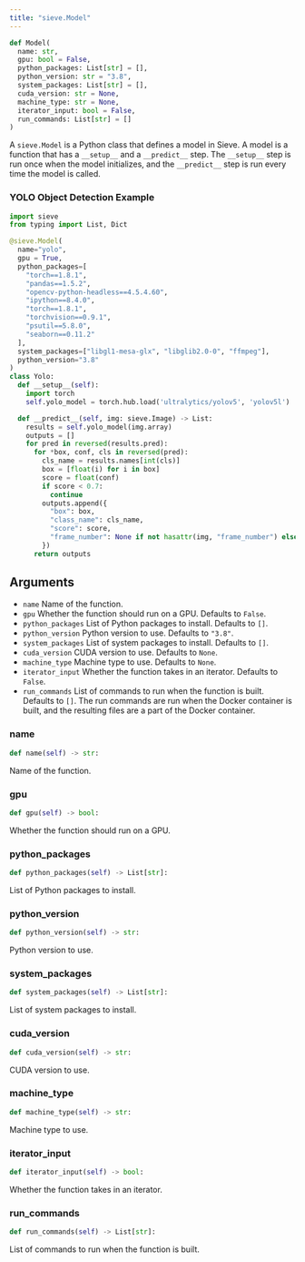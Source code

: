 ```yaml
---
title: "sieve.Model"
---
```


```python
def Model(
  name: str,
  gpu: bool = False,
  python_packages: List[str] = [],
  python_version: str = "3.8",
  system_packages: List[str] = [],
  cuda_version: str = None,
  machine_type: str = None,
  iterator_input: bool = False,
  run_commands: List[str] = []
)
```

A `sieve.Model` is a Python class that defines a model in Sieve. A model is a function that has a `__setup__` and a `__predict__` step. The `__setup__` step is run once when the model initializes, and the `__predict__` step is run every time the model is called.

### YOLO Object Detection Example

```python
import sieve
from typing import List, Dict

@sieve.Model(
  name="yolo",
  gpu = True,
  python_packages=[
    "torch==1.8.1",
    "pandas==1.5.2",
    "opencv-python-headless==4.5.4.60",
    "ipython==8.4.0",
    "torch==1.8.1",
    "torchvision==0.9.1",
    "psutil==5.8.0",
    "seaborn==0.11.2"
  ],
  system_packages=["libgl1-mesa-glx", "libglib2.0-0", "ffmpeg"],
  python_version="3.8"
)
class Yolo:
  def __setup__(self):
    import torch
    self.yolo_model = torch.hub.load('ultralytics/yolov5', 'yolov5l')

  def __predict__(self, img: sieve.Image) -> List:
    results = self.yolo_model(img.array)
    outputs = []
    for pred in reversed(results.pred):
      for *box, conf, cls in reversed(pred):
        cls_name = results.names[int(cls)]
        box = [float(i) for i in box]
        score = float(conf)
        if score < 0.7:
          continue
        outputs.append({
          "box": box,
          "class_name": cls_name,
          "score": score,
          "frame_number": None if not hasattr(img, "frame_number") else img.frame_number
        })
      return outputs
```

## Arguments

- `name` Name of the function.
- `gpu` Whether the function should run on a GPU. Defaults to `False`.
- `python_packages` List of Python packages to install. Defaults to `[]`.
- `python_version` Python version to use. Defaults to `"3.8"`.
- `system_packages` List of system packages to install. Defaults to `[]`.
- `cuda_version` CUDA version to use. Defaults to `None`.
- `machine_type` Machine type to use. Defaults to `None`.
- `iterator_input` Whether the function takes in an iterator. Defaults to `False`.
- `run_commands` List of commands to run when the function is built. Defaults to `[]`. The run commands are run when the Docker container is built, and the resulting files are a part of the Docker container. 

### name
```python
def name(self) -> str:
```

Name of the function.

### gpu
```python
def gpu(self) -> bool:
```

Whether the function should run on a GPU.

### python_packages
```python
def python_packages(self) -> List[str]:
```

List of Python packages to install.

### python_version
```python
def python_version(self) -> str:
```

Python version to use.

### system_packages
```python
def system_packages(self) -> List[str]:
```

List of system packages to install.

### cuda_version
```python
def cuda_version(self) -> str:
```

CUDA version to use.

### machine_type
```python
def machine_type(self) -> str:
```

Machine type to use.

### iterator_input
```python
def iterator_input(self) -> bool:
```

Whether the function takes in an iterator.

### run_commands
```python
def run_commands(self) -> List[str]:
```

List of commands to run when the function is built.
